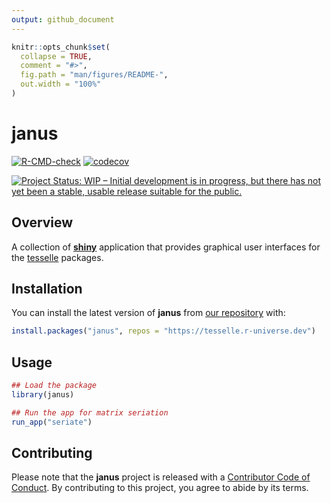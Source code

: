 ```yaml
---
output: github_document
---
```


<!-- README.md is generated from README.Rmd. Please edit that file -->

```r
knitr::opts_chunk$set(
  collapse = TRUE,
  comment = "#>",
  fig.path = "man/figures/README-",
  out.width = "100%"
)
```

# janus

<!-- badges: start -->
[![R-CMD-check](https://github.com/tesselle/janus/workflows/R-CMD-check/badge.svg)](https://github.com/tesselle/janus/actions)
[![codecov](https://codecov.io/gh/tesselle/janus/branch/master/graph/badge.svg)](https://codecov.io/gh/tesselle/janus)

[![Project Status: WIP – Initial development is in progress, but there has not yet been a stable, usable release suitable for the public.](https://www.repostatus.org/badges/latest/wip.svg)](https://www.repostatus.org/#wip)
<!-- badges: end -->

## Overview

A collection of [**shiny**](https://shiny.rstudio.com) application that provides graphical user interfaces for the [tesselle](https://www.tesselle.org) packages.

## Installation

You can install the latest version of **janus** from [our repository](https://tesselle.r-universe.dev) with:

```r
install.packages("janus", repos = "https://tesselle.r-universe.dev")
```

## Usage

```r
## Load the package
library(janus)

## Run the app for matrix seriation
run_app("seriate")
```

## Contributing

Please note that the **janus** project is released with a [Contributor Code of Conduct](https://www.tesselle.org/conduct.html). By contributing to this project, you agree to abide by its terms.
